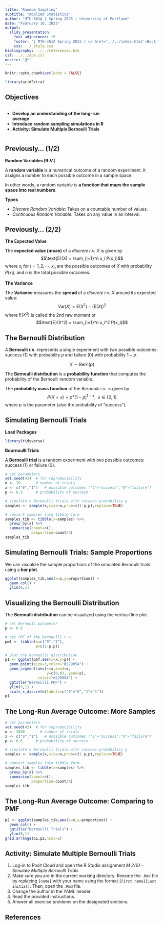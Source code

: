 ---
title: "Random Sampling"
subtitle: "Applied Statistics"
author: "MTH-361A | Spring 2025 | University of Portland"
date: "February 10, 2025"
output:
  slidy_presentation:
    font_adjustment: +5
    footer: "| MTH-361A Spring 2025 | <a href='../../index.html'>Back to the Course Website</a>"
    css: ../_style.css
bibliography: ../../references.bib
csl: ../../apa.csl
nocite: '@*'
---

```{r setup, include=FALSE}
knitr::opts_chunk$set(echo = FALSE)
```

```{r message=FALSE, warning=FALSE}
library(gridExtra)
```

## Objectives

:::: {.column width=15%}
::::

:::: {.column width=70%}
- **Develop an understanding of the long-run average**
- **Introduce random sampling simulations in R**
- **Activity: Simulate Multiple Bernoulli Trials**
::::

:::: {.column width=15%}
::::

## Previously... (1/2)

**Random Variables (R.V.)**

A **random variable** is a numerical outcome of a random experiment. It assigns a number to each possible outcome in a sample space.

In other words, a random variable is **a function that maps the sample space into real numbers**.

**Types**

* *Discrete Random Variable:* Takes on a countable number of values.
* *Continuous Random Variable:* Takes on any value in an interval.

## Previously... (2/2)

**The Expected Value**

The **expected value (mean)** of a *discrete r.v.* $X$ is given by $$\text{E}(X) = \sum_{i=1}^n x_i P(x_i)$$ where $x_i$ for $i = 1, 2, \cdots, x_n$ are the possible outcomes of $X$ with probability $P(x_i)$, and $n$ is the total possible outcomes.

**The Variance**

The **Variance** measures the **spread** of a *discrete r.v.* $X$ around its expected value: $$\text{Var}(X) = \text{E}\left(X^2 \right) - \left( \text{E}(X) \right)^2$$ where $\text{E}\left(X^2 \right)$ is called the 2nd raw moment or $$\text{E}(X^2) = \sum_{i=1}^n x_i^2 P(x_i)$$

## The Bernoulli Distribution

A **Bernoulli r.v.** represents a single experiment with two possible outcomes: success (1) with probability $p$ and failure (0) with probability $1-p$.

$$X \sim \text{Bern}(p)$$

The **Bernoulli distribution** is a **probability function** that computes the probability of the Bernoulli random variable.

The **probability mass function** of the *Bernoulli r.v.* is given by $$P(X = x) = p^x (1-p)^{1-x}, \ \ x \in \{0,1\}$$ where $p$ is the parameter (also the probability of "success").

## Simulating Bernoulli Trials

**Load Packages**

```{r eval=TRUE, echo=TRUE, message=FALSE, warning=FALSE}
library(tidyverse)
```

**Bournoulli Trials**

A **Bernoulli trial** is a random experiment with two possible outcomes: success (1) or failure (0).

```{r eval=TRUE, echo=TRUE, message=FALSE, warning=FALSE}
# set parameters
set.seed(42)  # for reproducibility
n <- 10       # number of trials
x <- c("0","1")   # possible outcomes ("1"="success","0"="failure")
p <- 0.6      # probability of success

# simulate n Bernoulli trials with success probability p
samples <- sample(x,size=n,prob=c(1-p,p),replace=TRUE)

# convert samples into tibble form
samples_tib <- tibble(x=samples) %>% 
  group_by(x) %>% 
  summarise(count=n(),
            proportion=count/n)
samples_tib
```

## Simulating Bernoulli Trials: Sample Proportions

We can visualize the sample proportions of the simulated Bernoulli trials using a **bar plot**.

```{r eval=TRUE, echo=TRUE, message=FALSE, warning=FALSE, fig.align='center',fig.width=4,fig.height=2,out.width='60%'}
ggplot(samples_tib,aes(x=x,y=proportion)) + 
  geom_col() + 
  ylim(0,1)
```

## Visualizing the Bernoulli Distribution

The **Bernoulli distribution** can be visualized using the vertical line plot.

```{r eval=TRUE, echo=FALSE, message=FALSE, warning=FALSE, fig.align='center',fig.width=4,fig.height=2,out.width='60%'}
# set Bernouli parameter
p <- 0.6

# set PMF of the Bernoulli r.v.
pmf <- tibble(x=c("0","1"),
              p=c(1-p,p))

# plot the Bernoulli distribution
p1 <- ggplot(pmf,aes(x=x,y=p)) + 
  geom_point(size=3,color="#229954") + 
  geom_segment(aes(x=x,xend=x,
                   y=c(0,0), yend=p),
               color="#229954") + 
  ggtitle("Bernoulli PMF") + 
  ylim(0,1) + 
  scale_x_discrete(labels=c("0"="0","1"="1"))
p1
```

## The Long-Run Average Outcome: More Samples

```{r eval=TRUE, echo=TRUE, message=FALSE, warning=FALSE}
# set parameters
set.seed(42)  # for reproducibility
n <- 1000       # number of trials
x <- c("0","1")   # possible outcomes ("1"="success","0"="failure")
p <- 0.6      # probability of success

# simulate n Bernoulli trials with success probability p
samples <- sample(x,size=n,prob=c(1-p,p),replace=TRUE)

# convert samples into tibble form
samples_tib <- tibble(x=samples) %>% 
  group_by(x) %>% 
  summarise(count=n(),
            proportion=count/n)
samples_tib
```

## The Long-Run Average Outcome: Comparing to PMF

```{r eval=TRUE, echo=FALSE, message=FALSE, warning=FALSE, fig.align='center',fig.width=4,fig.height=2,out.width='60%'}
p2 <- ggplot(samples_tib,aes(x=x,y=proportion)) + 
  geom_col() +
  ggtitle("Bernoulli Trials") + 
  ylim(0,1)
grid.arrange(p1,p2,ncol=2)
```

## Activity: Simulate Multiple Bernoulli Trials

1. Log-in to Posit Cloud and open the R Studio assignment *M 2/10 - Simulate Multiple Bernoulli Trials*.
2. Make sure you are in the current working directory. Rename the `.Rmd` file by replacing `[name]` with your name using the format `[First name][Last initial]`. Then, open the `.Rmd` file.
3. Change the author in the YAML header.
4. Read the provided instructions.
5. Answer all exercise problems on the designated sections.

## References

::: {#refs}
:::
